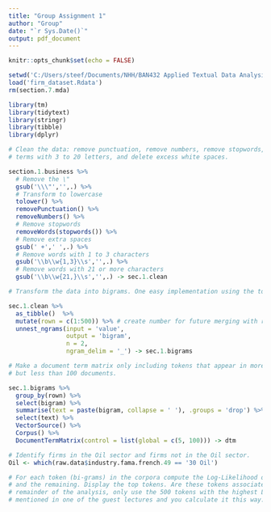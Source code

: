 ```yaml
---
title: "Group Assignment 1"
author: "Group"
date: "`r Sys.Date()`"
output: pdf_document
---
```


```r
knitr::opts_chunk$set(echo = FALSE)
```

```r
setwd('C:/Users/steef/Documents/NHH/BAN432 Applied Textual Data Analysis for Business and Finance/Assignment Group 1/BAN432-Assignment1')
load('firm_dataset.Rdata')
rm(section.7.mda)
```

```r
library(tm)
library(tidytext)
library(stringr)
library(tibble)
library(dplyr)
```


```r
# Clean the data: remove punctuation, remove numbers, remove stopwords, make lower case, only consider
# terms with 3 to 20 letters, and delete excess white spaces.

section.1.business %>%
  # Remove the \" 
  gsub('\\\"','',.) %>% 
  # Transform to lowercase
  tolower() %>% 
  removePunctuation() %>% 
  removeNumbers() %>% 
  # Remove stopwords
  removeWords(stopwords()) %>% 
  # Remove extra spaces
  gsub(' +',' ',.) %>% 
  # Remove words with 1 to 3 characters
  gsub('\\b\\w{1,3}\\s','',.) %>% 
  # Remove words with 21 or more characters
  gsub('\\b\\w{21,}\\s','',.) -> sec.1.clean 

```

```r
# Transform the data into bigrams. One easy implementation using the tokenizers package:

sec.1.clean %>%
  as_tibble()  %>%
  mutate(rown = c(1:500)) %>% # create number for future merging with raw.data
  unnest_ngrams(input = 'value', 
                output = 'bigram', 
                n = 2,
                ngram_delim = '_') -> sec.1.bigrams

```

```r
# Make a document term matrix only including tokens that appear in more than 5 
# but less than 100 documents.

sec.1.bigrams %>%
  group_by(rown) %>%
  select(bigram) %>%
  summarise(text = paste(bigram, collapse = ' '), .groups = 'drop') %>%
  select(text) %>%
  VectorSource() %>%
  Corpus() %>%
  DocumentTermMatrix(control = list(global = c(5, 100))) -> dtm

```

```r
# Identify firms in the Oil sector and firms not in the Oil sector.
Oil <- which(raw.data$industry.fama.french.49 == '30 Oil')
```

```r
# For each token (bi-grams) in the corpora compute the Log-Likelihood of being in the subset of oil firms
# and the remaining. Display the top tokens. Are these tokens associated with the oil sector? For the
# remainder of the analysis, only use the 500 tokens with the highest Log-Likelihood. Log-Likelihood was
# mentioned in one of the guest lectures and you calculate it this way:

```



